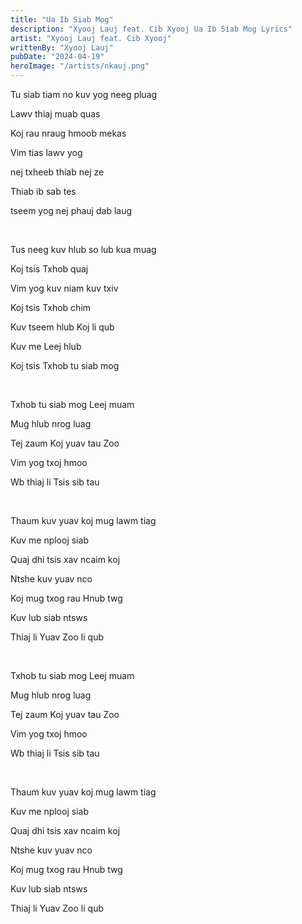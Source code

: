 ```yaml
---
title: "Ua Ib Siab Mog"
description: "Xyooj Lauj feat. Cib Xyooj Ua Ib Siab Mog Lyrics"
artist: "Xyooj Lauj feat. Cib Xyooj"
writtenBy: "Xyooj Lauj"
pubDate: "2024-04-19"
heroImage: "/artists/nkauj.png"
---
```


Tu siab tiam no kuv yog neeg pluag

Lawv thiaj muab quas

Koj rau nraug hmoob mekas

Vim tias lawv yog

nej txheeb thiab nej ze

Thiab ib sab tes

tseem yog nej phauj dab laug

<br />

Tus neeg kuv hlub so lub kua muag

Koj tsis Txhob quaj

Vim yog kuv niam kuv txiv

Koj tsis Txhob chim

Kuv tseem hlub Koj li qub

Kuv me Leej hlub

Koj tsis Txhob tu siab mog

<br />

Txhob tu siab mog Leej muam

Mug hlub nrog luag

Tej zaum Koj yuav tau Zoo

Vim yog txoj hmoo

Wb thiaj li Tsis sib tau

<br />

Thaum kuv yuav koj mug lawm tiag

Kuv me nplooj siab

Quaj dhi tsis xav ncaim koj

Ntshe kuv yuav nco

Koj mug txog rau Hnub twg

Kuv lub siab ntsws

Thiaj li Yuav Zoo li qub

<br />

Txhob tu siab mog Leej muam

Mug hlub nrog luag

Tej zaum Koj yuav tau Zoo

Vim yog txoj hmoo

Wb thiaj li Tsis sib tau

<br />

Thaum kuv yuav koj mug lawm tiag

Kuv me nplooj siab

Quaj dhi tsis xav ncaim koj

Ntshe kuv yuav nco

Koj mug txog rau Hnub twg

Kuv lub siab ntsws

Thiaj li Yuav Zoo li qub
